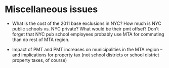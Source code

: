 # Miscellaneous issues

-   What is the cost of the 2011 base exclusions in NYC? How much is NYC public schools vs. NYC private? What would be their pmt offset? Don't forget that NYC pub school employees probably use MTA for commuting than do rest of MTA region.

-   Impact of PMT and PMT increases on municipalities in the MTA region -- and implications for property tax (not school districts or school district property taxes, of course)

